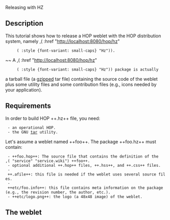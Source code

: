 <doc> Releasing with HZ

== Description ==

This tutorial shows how to release a HOP weblet with the HOP distribution
system, namely ,(<A> :href "http://localhost:8080/hop/hz"
      (<SPAN> :style {font-variant: small-caps} "Hz")).

~~ A ,(<A> :href "http://localhost:8080/hop/hz"
      (<SPAN> :style {font-variant: small-caps} "Hz")) package is actually
a tarball file (a [[http://www.gnu.org/software/gzip/gzip.html|gzipped]] tar 
file) containing the source code of the weblet
plus some utility files and some contribution files (e.g., icons needed
by your application).

== Requirements ==

In order to build HOP ++.hz++ file, you need:

  - an operational HOP.
  - the GNU [[http://www.gnu.org/software/tar/|tar]] utility.


Let's assume a weblet named ++foo++. The package ++foo.hz++ must contain:

  - ++foo.hop++: The source file that contains the definition of the 
 ,(<APIREF> "service" "service.wiki") ++foo++.
  - optional additional ++.hop++ files, ++.hss++, and ++.css++ files.
  - ++.afile++: this file is needed if the weblet uses several source files.
  - ++etc/foo.info++: this file contains meta information on the package
 (e.g., the revision number, the author, etc.).
  - ++etc/logo.png++: the logo (a 48x48 image) of the weblet.   

== The weblet ==


</doc>
